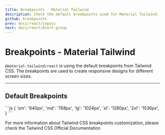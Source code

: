 ```yaml
---
title: Breakpoints - Material Tailwind
description: Check the default breakpoints used for Material Tailwind.
github: breakpoints
prev: docs/react/inputs
next: docs/react/Alert-group
---
```


# Breakpoints - Material Tailwind

`@material-tailwind/react` is using the default breakpoints from Tailwind CSS. The breakpoints are used to create responsive designs for different screen sizes.

---

## Default Breakpoints

<CodePreview>
```js
{
  'sm': '640px',
  'md': '768px',
  'lg': '1024px',
  'xl': '1280px',
  '2xl': '1536px',
}
```
</CodePreview>

<br />

For more information about Tailwind CSS breakpoints customization, please check the <Link href="https://tailwindcss.com/docs/screens?ref=material-tailwind" target="_blank">Tailwind CSS Official Documentation</Link>